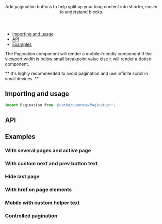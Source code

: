 


<Meta title="Pagination" component={Pagination} />

<Header title="Pagination">
    Add pagination buttons to help split up your long content into shorter, easier to understand blocks.
</Header>

- [Importing and usage](#importing)
- [API](#api)
- [Examples](#examples)

The Pagination component will render a mobile-friendly component if the viewport width is below small breakpoint value else it will 
render a dotted component.

** It's highly recommended to avoid pagination and use infinite scroll in small devices. **

## <a id="importing"></a>Importing and usage

```js
import Pagination from '@catho/quantum/Pagination';
```

<Canvas>
  <Story story={Default}/>
</Canvas>

## <a id="api"></a>API

<ArgsTable of={Pagination} />

## <a id="examples"></a>Examples

### With several pages and active page

<Canvas>
  <Story story={WithSeveralPagesAndActivePage}/>
</Canvas>

### With custom next and prev button text

<Canvas>
  <Story story={WithCustomNextAndPrevButtonText}/>
</Canvas>

### Hide last page

<Canvas>
  <Story story={HideLastPage}/>
</Canvas>

### With href on page elements

<Canvas>
  <Story story={WithPageHref}/>
</Canvas>

### Mobile with custom helper text

<Canvas>
  <Story story={MobileWithCustomHelperText} />
</Canvas>

### Controlled pagination

<Canvas>
  <Story story={ControlledPagination} />
</Canvas>